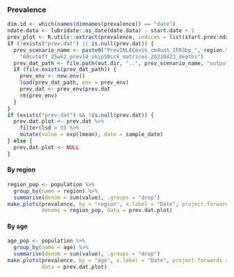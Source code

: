 ### Prevalence {.tabset}

```r
dim.id <- which(names(dimnames(prevalence)) == "date")
ndate.data <- lubridate::as_date(date.data) - start.date + 1
prev_plot <- R.utils::extract(prevalence, indices = list(start.prev:ndate.data), dims = dim.id)
if (!exists("prev.dat") || is.null(prev.dat)) {
  prev_scenario_name <- paste0("PrevINLACevik_cm4ons_IFR3bp_", region.type,
	"60cutoff_25wk2_prev14_skip5Nick_matrices_20210423_deaths")
  prev_dat_path <- file.path(out.dir, "..", prev_scenario_name, "output_matrices.RData")
  if (file.exists(prev_dat_path)) {
    prev_env <- new.env()
    load(prev_dat_path, env = prev_env)
    prev.dat <- prev_env$prev.dat
    rm(prev_env)
  }
}
if (exists("prev.dat") && !is.null(prev.dat)) {
  prev.dat.plot <- prev.dat %>%
    filter(lsd > 0) %>%
    mutate(value = exp(lmean), date = sample_date)
} else {
  prev.dat.plot <- NULL
}
```


#### By region
```r
region_pop <- population %>%
  group_by(name = region) %>%
  summarise(denom = sum(value), .groups = "drop")
make.plots(prevalence, by = "region", x.label = "Date", project.forwards = TRUE,
           denoms = region_pop, data = prev.dat.plot)
```

#### By age
```r
age_pop <- population %>%
  group_by(name = age) %>%
  summarise(denom = sum(value), .groups = "drop")
make.plots(prevalence, by = "age", x.label = "Date", project.forwards = TRUE, denoms = age_pop,
		   data = prev.dat.plot)
```
